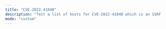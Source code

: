 ```yaml
---
title: "CVE-2022-41040"
description: "Test a list of hosts for CVE-2022-41040 which is an SSRF vulnerability affecting several versions of Microsoft Exchange Server"
mode: "custom"
---
```



<WorkflowPage 
title="CVE-2022-41040"
category="Vulnerability Scanning"
description="Test a list of hosts for CVE-2022-41040 which is an SSRF vulnerability affecting several versions of Microsoft Exchange Server"
createdOn="11 October, 2022"
author="kljunowsky"
workflowUrl="https://editor.staging.trickest.io/preview?workflow_url=https://trickest-public-workflow.s3.eu-central-1.amazonaws.com/8bcee328-037d-46f1-a11a-34c1808831c5.json"
id="8bcee328-037d-46f1-a11a-34c1808831c5"
/>